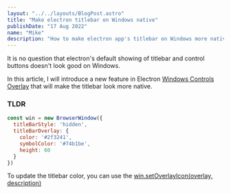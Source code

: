 ```yaml
---
layout: "../../layouts/BlogPost.astro"
title: "Make electron titlebar on Windows native"
publishDate: "17 Aug 2022"
name: "Mike"
description: "How to make electron app's titlebar on Windows more native"
---
```



<Cool name={frontmatter.name} />

It is no question that electron's default showing of titlebar and control buttons doesn't look good on Windows.

In this article, I will introduce a new feature in Electron [Windows Controls Overlay](https://developer.mozilla.org/en-US/docs/Web/API/Window_Controls_Overlay_API) that will make the titlebar look more native.

<h3 class="font-bold text-2xl">TLDR</h3>

```js
const win = new BrowserWindow({
  titleBarStyle: 'hidden',
  titleBarOverlay: {
    color: '#2f3241',
    symbolColor: '#74b1be',
    height: 60
  }
})
```

To update the titlebar color, you can use the [win.setOverlayIcon(overlay, description)](https://www.electronjs.org/docs/latest/api/browser-window#winsetoverlayiconoverlay-description-windows)